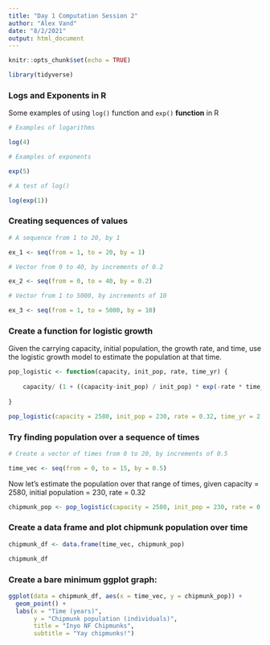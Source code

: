 ```yaml
---
title: "Day 1 Computation Session 2"
author: "Alex Vand"
date: "8/2/2021"
output: html_document
---
```


```r
knitr::opts_chunk$set(echo = TRUE)

library(tidyverse)
```

### Logs and Exponents in R

Some examples of using `log()` function and `exp()` **function** in R

```r
# Examples of logarithms

log(4)

# Examples of exponents

exp(5)

# A test of log()

log(exp(1))
```

### Creating sequences of values

```r
# A sequence from 1 to 20, by 1

ex_1 <- seq(from = 1, to = 20, by = 1)

# Vector from 0 to 40, by increments of 0.2

ex_2 <- seq(from = 0, to = 40, by = 0.2)

# Vector from 1 to 5000, by increments of 10

ex_3 <- seq(from = 1, to = 5000, by = 10)

```

### Create a function for logistic growth

Given the carrying capacity, initial population, the growth rate, and time, use the logistic growth model to estimate the population at that time.

```r
pop_logistic <- function(capacity, init_pop, rate, time_yr) {
  
    capacity/ (1 + ((capacity-init_pop) / init_pop) * exp(-rate * time_yr))
  
}

pop_logistic(capacity = 2580, init_pop = 230, rate = 0.32, time_yr = 2.4)

```
### Try finding population over a sequence of times

```r
# Create a vector of times from 0 to 20, by increments of 0.5

time_vec <- seq(from = 0, to = 15, by = 0.5)


```

Now let's estimate the population over that range of times, given capacity = 2580, initial population = 230, rate = 0.32

```r
chipmunk_pop <- pop_logistic(capacity = 2580, init_pop = 230, rate = 0.32, time_yr = time_vec)
```

### Create a data frame and plot chipmunk population over time

```r

chipmunk_df <- data.frame(time_vec, chipmunk_pop)

chipmunk_df

```

### Create a bare minimum ggplot graph:

```r
ggplot(data = chipmunk_df, aes(x = time_vec, y = chipmunk_pop)) +
  geom_point() +
  labs(x = "Time (years)",
       y = "Chipmunk population (individuals)",
       title = "Inyo NF Chipmunks",
       subtitle = "Yay chipmunks!")


```








